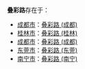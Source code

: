 '''叠彩路'''存在于：
*[[成都市|成都市]]：[[叠彩路_(成都)|叠彩路 (成都)]]
*[[桂林市|桂林市]]：[[叠彩路_(桂林)|叠彩路 (桂林)]]
*[[成都市|成都市]]：[[叠彩路_(成都)|叠彩路 (成都)]]
*[[东莞市|东莞市]]：[[叠彩路_(东莞)|叠彩路 (东莞)]]
*[[南宁市|南宁市]]：[[叠彩路_(南宁)|叠彩路 (南宁)]]

{{disambig|Cat=街道名消歧义}}